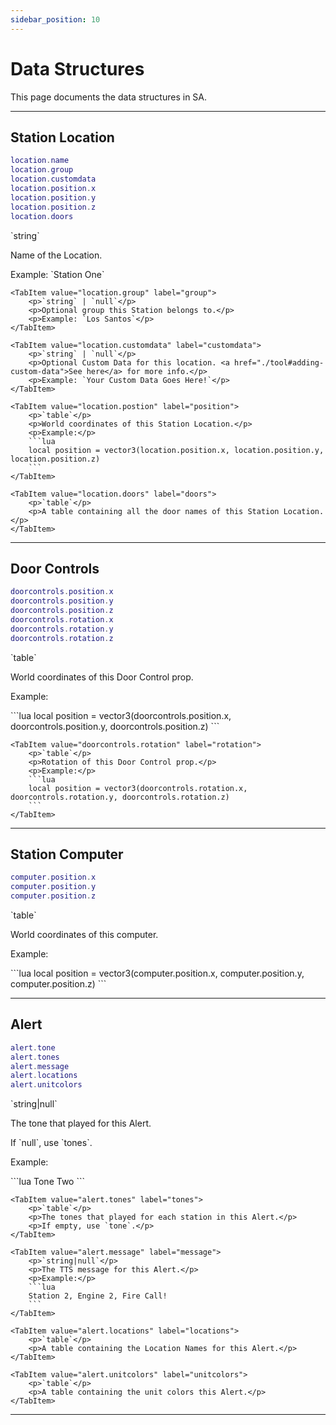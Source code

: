 ```yaml
---
sidebar_position: 10
---
```



# Data Structures

This page documents the data structures in SA.

***

## Station Location

```lua
location.name
location.group
location.customdata
location.position.x
location.position.y
location.position.z
location.doors
```

<Tabs>
	<TabItem value="location.name" label="name">
		<p>`string`</p>
		<p>Name of the Location.</p>
		<p>Example: `Station One`</p>
	</TabItem>

	<TabItem value="location.group" label="group">
		<p>`string` | `null`</p>
		<p>Optional group this Station belongs to.</p>
		<p>Example: `Los Santos`</p>
	</TabItem>

	<TabItem value="location.customdata" label="customdata">
		<p>`string` | `null`</p>
		<p>Optional Custom Data for this location. <a href="./tool#adding-custom-data">See here</a> for more info.</p>
		<p>Example: `Your Custom Data Goes Here!`</p>
	</TabItem>

	<TabItem value="location.postion" label="position">
		<p>`table`</p>
		<p>World coordinates of this Station Location.</p>
		<p>Example:</p>
		```lua
		local position = vector3(location.position.x, location.position.y, location.position.z)
		```
	</TabItem>

	<TabItem value="location.doors" label="doors">
		<p>`table`</p>
		<p>A table containing all the door names of this Station Location.</p>
	</TabItem>
</Tabs>

***

## Door Controls

```lua
doorcontrols.position.x
doorcontrols.position.y
doorcontrols.position.z
doorcontrols.rotation.x
doorcontrols.rotation.y
doorcontrols.rotation.z
```

<Tabs>
	<TabItem value="doorcontrols.postion" label="position">
		<p>`table`</p>
		<p>World coordinates of this Door Control prop.</p>
		<p>Example:</p>
		```lua
		local position = vector3(doorcontrols.position.x, doorcontrols.position.y, doorcontrols.position.z)
		```
	</TabItem>

	<TabItem value="doorcontrols.rotation" label="rotation">
		<p>`table`</p>
		<p>Rotation of this Door Control prop.</p>
		<p>Example:</p>
		```lua
		local position = vector3(doorcontrols.rotation.x, doorcontrols.rotation.y, doorcontrols.rotation.z)
		```
	</TabItem>
</Tabs>

***

## Station Computer

```lua
computer.position.x
computer.position.y
computer.position.z
```

<Tabs>
	<TabItem value="computer.postion" label="position">
		<p>`table`</p>
		<p>World coordinates of this computer.</p>
		<p>Example:</p>
		```lua
		local position = vector3(computer.position.x, computer.position.y, computer.position.z)
		```
	</TabItem>
</Tabs>

***

## Alert

```lua
alert.tone
alert.tones
alert.message
alert.locations
alert.unitcolors
```

<Tabs>
	<TabItem value="alert.tone" label="tone">
		<p>`string|null`</p>
		<p>The tone that played for this Alert.</p>
		<p>If `null`, use `tones`.</p>
		<p>Example:</p>
		```lua
		Tone Two
		```
	</TabItem>

	<TabItem value="alert.tones" label="tones">
		<p>`table`</p>
		<p>The tones that played for each station in this Alert.</p>
		<p>If empty, use `tone`.</p>
	</TabItem>

	<TabItem value="alert.message" label="message">
		<p>`string|null`</p>
		<p>The TTS message for this Alert.</p>
		<p>Example:</p>
		```lua
		Station 2, Engine 2, Fire Call!
		```
	</TabItem>

	<TabItem value="alert.locations" label="locations">
		<p>`table`</p>
		<p>A table containing the Location Names for this Alert.</p>
	</TabItem>

	<TabItem value="alert.unitcolors" label="unitcolors">
		<p>`table`</p>
		<p>A table containing the unit colors this Alert.</p>
	</TabItem>
</Tabs>

***
